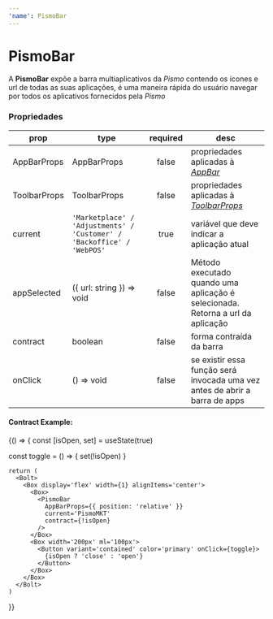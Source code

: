 ---
'name': PismoBar
---


# PismoBar

A **PismoBar** expõe a barra multiaplicativos da _Pismo_ contendo os ícones e url de todas as suas aplicações, é uma maneira rápida do usuário navegar por todos os aplicativos fornecidos pela _Pismo_

### Propriedades

| **prop**     | **type**                                                               | **required** | **desc**                                                                                       |
| ------------ | ---------------------------------------------------------------------- | :----------: | ---------------------------------------------------------------------------------------------- |
| AppBarProps  | AppBarProps                                                            |    false     | propriedades aplicadas à [_AppBar_](https://material-ui.com/pt/api/app-bar/)                   |
| ToolbarProps | ToolbarProps                                                           |    false     | propriedades aplicadas à [_ToolbarProps_](https://material-ui.com/pt/api/toolbar/#toolbar-api) |
| current      | `'Marketplace' / 'Adjustments' / 'Customer' / 'Backoffice' / 'WebPOS'` |     true     | variável que deve indicar a aplicação atual                                                    |
| appSelected  | ({ url: string }) => void                                              |    false     | Método executado quando uma aplicação é selecionada. Retorna a url da aplicação                |
| contract     | boolean                                                                |    false     | forma contraída da barra                                                                       |
| onClick      | () => void                                                             |    false     | se existir essa função será invocada uma vez antes de abrir a barra de apps                    |

<Playground>
  <Bolt>
    <PismoBar AppBarProps={{ position: 'relative' }} current='PismoMKT' />
  </Bolt>
</Playground>

#### Contract Example:

<Playground>
  {() => {
    const [isOpen, set] = useState(true)

const toggle = () => {
set(!isOpen)
}

    return (
      <Bolt>
        <Box display='flex' width={1} alignItems='center'>
          <Box>
            <PismoBar
              AppBarProps={{ position: 'relative' }}
              current='PismoMKT'
              contract={!isOpen}
            />
          </Box>
          <Box width='200px' ml='100px'>
            <Button variant='contained' color='primary' onClick={toggle}>
              {isOpen ? 'close' : 'open'}
            </Button>
          </Box>
        </Box>
      </Bolt>
    )

}}

</Playground>

